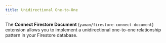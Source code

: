 ```yaml
---
title: Unidirectional One-to-One
---
```


The **Connect Firestore Document** (`yaman/firestore-connect-document`) extension allows you to implement a unidirectional one-to-one relationship pattern in your Firestore database.
